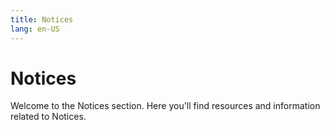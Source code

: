 ```yaml
---
title: Notices
lang: en-US
---
```



# Notices

Welcome to the Notices section. Here you'll find resources and information related to Notices.

<Cards>
  <Card title="Preparing for fault proofs breaking changes" href="/builders/notices/fp-changes" />
  <Card title="Preparing for granite breaking changes" href="/builders/notices/granite-changes" />
  <Card title="Sdk Deprecation" href="/builders/notices/sdk-deprecation" />
</Cards>